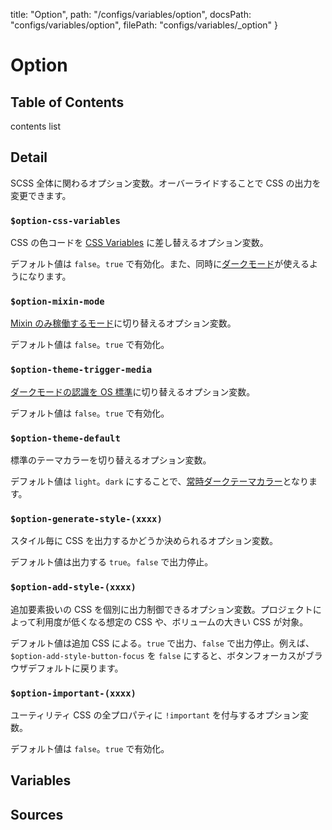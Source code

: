  title: "Option",
  path: "/configs/variables/option",
  docsPath: "configs/variables/option",
  filePath: "configs/variables/_option"
}


# Option

## Table of Contents

contents list

## Detail

SCSS 全体に関わるオプション変数。オーバーライドすることで CSS の出力を変更できます。

### `$option-css-variables`

CSS の色コードを [CSS Variables](/getting-started/css-variables) に差し替えるオプション変数。

デフォルト値は `false`。`true` で有効化。また、同時に[ダークモード](/getting-started/dark-mode)が使えるようになります。

### `$option-mixin-mode`

[Mixin のみ稼働するモード](/getting-started/using-with-scss#mixin-mode)に切り替えるオプション変数。

デフォルト値は `false`。`true` で有効化。

### `$option-theme-trigger-media`

[ダークモードの認識を OS 標準](/getting-started/dark-mode#trigger)に切り替えるオプション変数。

デフォルト値は `false`。`true` で有効化。

### `$option-theme-default`

標準のテーマカラーを切り替えるオプション変数。

デフォルト値は `light`。`dark` にすることで、[常時ダークテーマカラー](/getting-started/dark-mode#default-dark)となります。

### `$option-generate-style-(xxxx)`

スタイル毎に CSS を出力するかどうか決められるオプション変数。

デフォルト値は出力する `true`。`false` で出力停止。

### `$option-add-style-(xxxx)`

追加要素扱いの CSS を個別に出力制御できるオプション変数。プロジェクトによって利用度が低くなる想定の CSS や、ボリュームの大きい CSS が対象。

デフォルト値は追加 CSS による。`true` で出力、`false` で出力停止。例えば、`$option-add-style-button-focus` を `false` にすると、ボタンフォーカスがブラウザデフォルトに戻ります。

### `$option-important-(xxxx)`

ユーティリティ CSS の全プロパティに `!important` を付与するオプション変数。

デフォルト値は `false`。`true` で有効化。

## Variables

<PreviewVariablesSingle filePath={meta.filePath} viewCompiled={false} />

## Sources

<PreviewSources
  title={meta.title}
  docsPath={meta.docsPath}
  scssPath={meta.filePath}
/>
